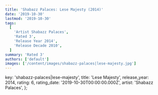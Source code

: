```yaml
---
title: 'Shabazz Palaces: Lese Majesty (2014)'
date: '2019-10-30'
lastmod: '2019-10-30'
tags:
  [
    'Artist Shabazz Palaces',
    'Rated 3',
    'Release Year 2014',
    'Release Decade 2010',
  ]
summary: 'Rated 3'
authors: ['default']
images: ['/content/images/shabazz-palaces|lese-majesty.jpg']
---
```


  key: 'shabazz-palaces|lese-majesty',
  title: 'Lese Majesty',
  release_year: 2014,
  rating: 6,
  rating_date: '2019-10-30T00:00:00.000Z',
  artist: 'Shabazz Palaces',
};

<MusicRating data={data} />
